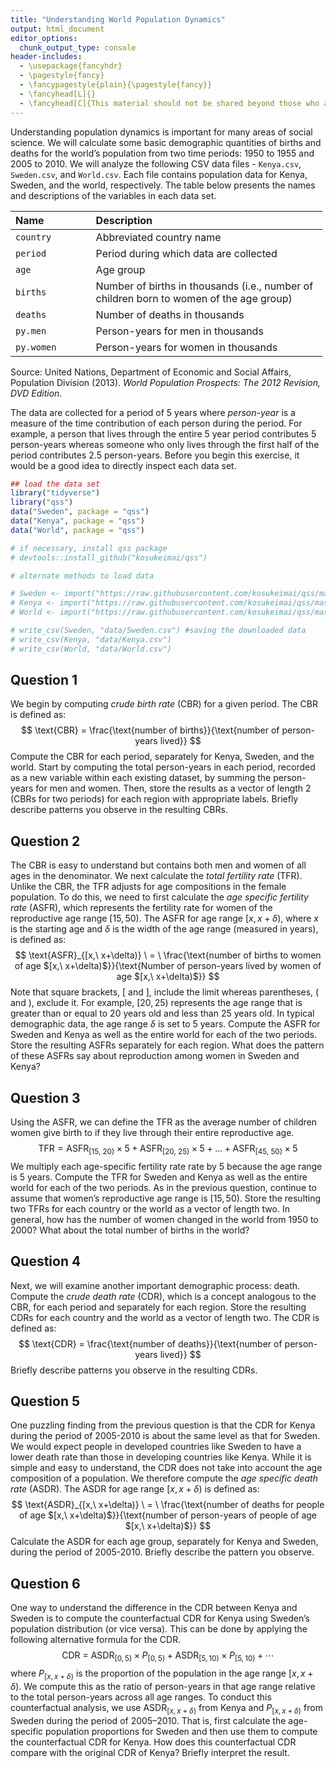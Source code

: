 ```yaml
---
title: "Understanding World Population Dynamics"
output: html_document
editor_options: 
  chunk_output_type: console
header-includes:
  - \usepackage{fancyhdr}
  - \pagestyle{fancy}
  - \fancypagestyle{plain}{\pagestyle{fancy}}
  - \fancyhead[L]{}
  - \fancyhead[C]{This material should not be shared beyond those who are enrolled in this class}
---
```


Understanding population dynamics is important for many areas of social science. We will calculate some basic demographic quantities of births and deaths for the world's population from two time periods: 1950 to 1955 and 2005 to 2010. We will analyze the following CSV data files - `Kenya.csv`, `Sweden.csv`, and `World.csv`. Each file contains population data for Kenya, Sweden, and the world, respectively. The table below presents the names and descriptions of the variables in each data set.

--------------------------------------------------------------------------------
 Name                 Description
 -------------------- ----------------------------------------------------------
 `country`            Abbreviated country name
 
 `period`             Period during which data are collected
 
 `age`                Age group 
 
 `births`             Number of births in thousands (i.e., number of children 
                      born to women of the age group) 
 
 `deaths`             Number of deaths in thousands 
 
 `py.men`             Person-years for men in thousands 
 
 `py.women`           Person-years for women in thousands
--------------------------------------------------------------------------------

Source: United Nations, Department of Economic and Social Affairs, Population Division (2013). *World Population Prospects: The 2012 Revision, DVD Edition.*


The data are collected for a period of 5 years where *person-year* is a measure of the time contribution of each person during the period. For example, a person that lives through the entire 5 year period contributes 5 person-years whereas someone who only lives through the first half of the period contributes 2.5 person-years. Before you begin this exercise, it would be a good idea to directly inspect each data set.  

```r
## load the data set
library("tidyverse")
library("qss")
data("Sweden", package = "qss")
data("Kenya", package = "qss")
data("World", package = "qss")

# if necessary, install qss package
# devtools::install_github("kosukeimai/qss")

# alternate methods to load data

# Sweden <- import("https://raw.githubusercontent.com/kosukeimai/qss/master/INTRO/Sweden.csv")
# Kenya <- import("https://raw.githubusercontent.com/kosukeimai/qss/master/INTRO/Kenya.csv")
# World <- import("https://raw.githubusercontent.com/kosukeimai/qss/master/INTRO/World.csv")

# write_csv(Sweden, "data/Sweden.csv") #saving the downloaded data
# write_csv(Kenya, "data/Kenya.csv")
# write_csv(World, "data/World.csv")
```

## Question 1

We begin by computing *crude birth rate* (CBR) for a given period.  The CBR is defined as:
  $$ 
    \text{CBR} 
     =  \frac{\text{number of births}}{\text{number of person-years lived}}
  $$
  Compute the CBR for each period, separately for Kenya, Sweden, and the world. Start by computing the total person-years in each period, recorded as a new variable within each existing dataset, by summing the person-years for men and women. Then, store the results as a vector of length 2 (CBRs for two periods) for each region with appropriate labels.  Briefly describe patterns you observe in the resulting CBRs. 

## Question 2

The CBR is easy to understand but contains both men and women of all ages in the denominator. We next calculate the *total     fertility rate* (TFR). Unlike the CBR, the TFR adjusts for age   compositions in the female population.  To do this, we need to   first calculate the *age specific fertility rate* (ASFR), which   represents the fertility rate for women of the reproductive age   range $[15, 50)$.  The ASFR for age range $[x, x+\delta)$, where   $x$ is the starting age and $\delta$ is the width of the age range (measured in years), is defined as:
  $$
    \text{ASFR}_{[x,\ x+\delta)} 
    \ = \ \frac{\text{number of births to women of age $[x,\ x+\delta)$}}{\text{Number of person-years lived by women of age $[x,\ x+\delta)$}}
  $$
  Note that square brackets, $[$ and $]$, include the limit whereas parentheses, $($ and $)$, exclude it.  For example, $[20, 25)$ represents the age range that is greater than or equal to 20 years old and less than 25 years old.  In typical demographic data, the age range $\delta$ is set to 5 years.  Compute the ASFR for Sweden and Kenya as well as the entire world for each of the two periods. Store the resulting ASFRs separately for each region.  What does the pattern of these ASFRs say about reproduction among women in Sweden and Kenya?

## Question 3

Using the ASFR, we can define the TFR as the average number of children women give birth to if they live through their entire reproductive age.
  $$
  \text{TFR} 
   =   \text{ASFR}_{[15,\ 20)} \times 5 + \text{ASFR}_{[20,\ 25)} \times 5 
  + \dots + \text{ASFR}_{[45,\ 50)} \times 5
  $$
  We multiply each age-specific fertility rate rate by 5 because the age range is 5 years.  Compute the TFR for Sweden and Kenya as well as the entire world for each of the two periods.  As in the previous question, continue to assume that women's reproductive age range is $[15, 50)$. Store the resulting two TFRs for each country or the world as a vector of length two. In general, how has the number of women changed in the world from 1950 to 2000? What about the total number of births in the world?

## Question 4

Next, we will examine another important demographic process: death. Compute the *crude death rate* (CDR), which is a concept analogous to the CBR, for each period and separately for each region. Store the resulting CDRs for each country and the world as a vector of length two. The CDR is defined as:
  $$ 
    \text{CDR} 
     =  \frac{\text{number of deaths}}{\text{number of person-years lived}}
  $$
  Briefly describe patterns you observe in the resulting CDRs.

## Question 5

One puzzling finding from the previous question is that the CDR for Kenya during the period of 2005-2010 is about the same level as that for Sweden. We would expect people in developed countries like Sweden to have a lower death rate than those in developing countries like Kenya. While it is simple and easy to understand, the CDR does not take into account the age composition of a population. We therefore compute the *age specific death rate* (ASDR). The ASDR for age range $[x, x+\delta)$ is defined as:
  $$
    \text{ASDR}_{[x,\ x+\delta)} 
    \ = \ \frac{\text{number of deaths for people of age $[x,\ x+\delta)$}}{\text{number of person-years of people of age $[x,\ x+\delta)$}}
  $$
  Calculate the ASDR for each age group, separately for Kenya and Sweden, during the period of 2005-2010.  Briefly describe the pattern you observe.

## Question 6

One way to understand the difference in the CDR between Kenya and Sweden is to compute the counterfactual CDR for Kenya using Sweden's population distribution (or vice versa).  This can be done by applying the following alternative formula for the CDR.
  $$
    \text{CDR}
    \ = \ \text{ASDR}_{[0, 5)} \times P_{[0,5)} + \text{ASDR}_{[5, 10)}
    \times P_{[5, 10)} + \cdots 
  $$
  where $P_{[x, x+\delta)}$ is the proportion of the population in the age range $[x, x+\delta)$. We compute this as the ratio of person-years in that age range relative to the total person-years across all age ranges.  To conduct this counterfactual analysis, we use $\text{ASDR}_{[x,x+\delta)}$ from Kenya and $P_{[x,x+\delta)}$ from Sweden during the period of 2005--2010.  That is, first calculate the age-specific population proportions for Sweden and then use them to compute the counterfactual CDR for Kenya. How does this counterfactual CDR compare with the original CDR of Kenya? Briefly interpret the result.

